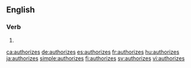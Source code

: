 ==English==

===Verb===
{{head|en|verb form}}

# {{en-third-person singular of|authorize}}

[[ca:authorizes]]
[[de:authorizes]]
[[es:authorizes]]
[[fr:authorizes]]
[[hu:authorizes]]
[[ja:authorizes]]
[[simple:authorizes]]
[[fi:authorizes]]
[[sv:authorizes]]
[[vi:authorizes]]